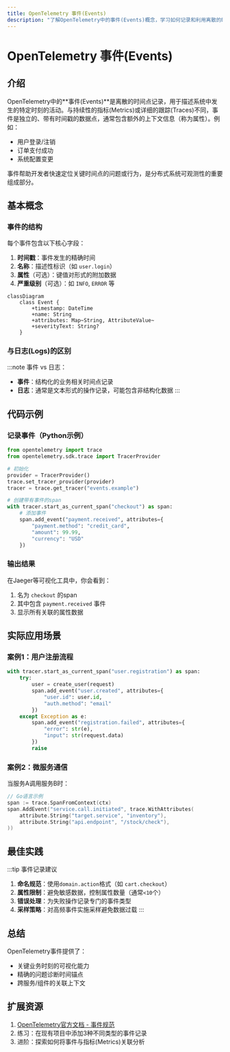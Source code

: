 ```yaml
---
title: OpenTelemetry 事件(Events)
description: "了解OpenTelemetry中的事件(Events)概念，学习如何记录和利用离散的时间点数据来增强可观测性。"
---
```


# OpenTelemetry 事件(Events)

## 介绍

OpenTelemetry中的**事件(Events)**是离散的时间点记录，用于描述系统中发生的特定时刻的活动。与持续性的指标(Metrics)或详细的跟踪(Traces)不同，事件是独立的、带有时间戳的数据点，通常包含额外的上下文信息（称为属性）。例如：
- 用户登录/注销
- 订单支付成功
- 系统配置变更

事件帮助开发者快速定位关键时间点的问题或行为，是分布式系统可观测性的重要组成部分。

## 基本概念

### 事件的结构
每个事件包含以下核心字段：
1. **时间戳**：事件发生的精确时间
2. **名称**：描述性标识（如 `user.login`）
3. **属性**（可选）：键值对形式的附加数据
4. **严重级别**（可选）：如 `INFO`, `ERROR` 等

```mermaid
classDiagram
    class Event {
        +timestamp: DateTime
        +name: String
        +attributes: Map~String, AttributeValue~
        +severityText: String?
    }
```

### 与日志(Logs)的区别
:::note
事件 vs 日志：
- **事件**：结构化的业务相关时间点记录
- **日志**：通常是文本形式的操作记录，可能包含非结构化数据
:::

## 代码示例

### 记录事件（Python示例）

```python
from opentelemetry import trace
from opentelemetry.sdk.trace import TracerProvider

# 初始化
provider = TracerProvider()
trace.set_tracer_provider(provider)
tracer = trace.get_tracer("events.example")

# 创建带有事件的span
with tracer.start_as_current_span("checkout") as span:
    # 添加事件
    span.add_event("payment.received", attributes={
        "payment.method": "credit_card",
        "amount": 99.99,
        "currency": "USD"
    })
```

### 输出结果
在Jaeger等可视化工具中，你会看到：
1. 名为 `checkout` 的span
2. 其中包含 `payment.received` 事件
3. 显示所有关联的属性数据

## 实际应用场景

### 案例1：用户注册流程
```python
with tracer.start_as_current_span("user.registration") as span:
    try:
        user = create_user(request)
        span.add_event("user.created", attributes={
            "user.id": user.id,
            "auth.method": "email"
        })
    except Exception as e:
        span.add_event("registration.failed", attributes={
            "error": str(e),
            "input": str(request.data)
        })
        raise
```

### 案例2：微服务通信
当服务A调用服务B时：
```go
// Go语言示例
span := trace.SpanFromContext(ctx)
span.AddEvent("service.call.initiated", trace.WithAttributes(
    attribute.String("target.service", "inventory"),
    attribute.String("api.endpoint", "/stock/check"),
))
```

## 最佳实践

:::tip 事件记录建议
1. **命名规范**：使用`domain.action`格式（如 `cart.checkout`）
2. **属性限制**：避免敏感数据，控制属性数量（通常`<10`个）
3. **错误处理**：为失败操作记录专门的事件类型
4. **采样策略**：对高频事件实施采样避免数据过载
:::

## 总结

OpenTelemetry事件提供了：
- 关键业务时刻的可视化能力
- 精确的问题诊断时间锚点
- 跨服务/组件的关联上下文

## 扩展资源

1. [OpenTelemetry官方文档 - 事件规范](https://opentelemetry.io/docs/concepts/signals/events/)
2. 练习：在现有项目中添加3种不同类型的事件记录
3. 进阶：探索如何将事件与指标(Metrics)关联分析